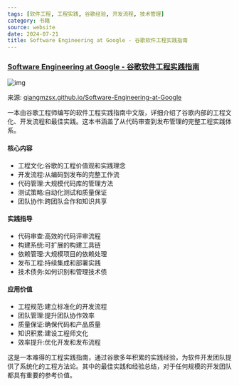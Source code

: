 ```yaml
---
tags: [软件工程, 工程实践, 谷歌经验, 开发流程, 技术管理]
category: 书籍
source: website
date: 2024-07-21
title: Software Engineering at Google - 谷歌软件工程实践指南
---
```


### [Software Engineering at Google - 谷歌软件工程实践指南](https://qiangmzsx.github.io/Software-Engineering-at-Google/#/)

![img](https://img.mengpeng.tech/i/2024/12/08/6755932784fa6.webp)

来源: [qiangmzsx.github.io/Software-Engineering-at-Google](https://qiangmzsx.github.io/Software-Engineering-at-Google/#/)

一本由谷歌工程师编写的软件工程实践指南中文版，详细介绍了谷歌内部的工程文化、开发流程和最佳实践。这本书涵盖了从代码审查到发布管理的完整工程实践体系。

#### 核心内容
- 工程文化:谷歌的工程价值观和实践理念
- 开发流程:从编码到发布的完整工作流
- 代码管理:大规模代码库的管理方法
- 测试策略:自动化测试和质量保证
- 团队协作:跨团队合作和知识共享

#### 实践指导
- 代码审查:高效的代码评审流程
- 构建系统:可扩展的构建工具链
- 依赖管理:大规模项目的依赖处理
- 发布工程:持续集成和部署实践
- 技术债务:如何识别和管理技术债

#### 应用价值
- 工程规范:建立标准化的开发流程
- 团队管理:提升团队协作效率
- 质量保证:确保代码和产品质量
- 知识积累:建设工程师文化
- 效率提升:优化开发和发布流程

这是一本难得的工程实践指南，通过谷歌多年积累的实践经验，为软件开发团队提供了系统化的工程方法论。其中的最佳实践和经验总结，对于任何规模的开发团队都具有重要的参考价值。 